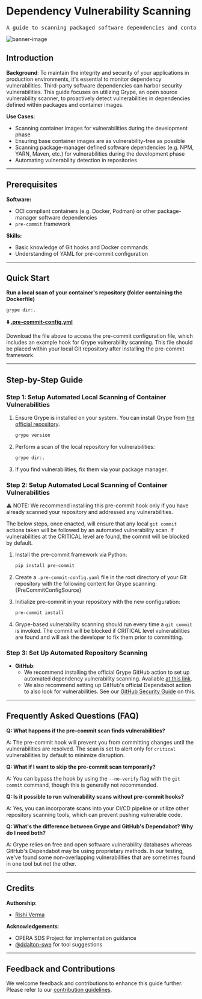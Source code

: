 

# Dependency Vulnerability Scanning

<pre align="center">A guide to scanning packaged software dependencies and container images for security vulnerabilities both manually and automatically.</pre>

![banner-image](/img/vulnerability-scanning-screen.png)

## Introduction

**Background**: To maintain the integrity and security of your applications in production environments, it's essential to monitor dependency vulnerabilities. Third-party software dependencies can harbor security vulnerabilities. This guide focuses on utilizing Grype, an open source vulnerability scanner, to proactively detect vulnerabilities in dependencies defined within packages and container images.

**Use Cases**:
- Scanning container images for vulnerabilities during the development phase
- Ensuring base container images are as vulnerability-free as possible
- Scanning package-manager defined software dependencies (e.g. NPM, YARN, Maven, etc.) for vulnerabilities during the development phase
- Automating vulnerability detection in repositories

---

## Prerequisites
**Software:**
- OCI compliant containers (e.g. Docker, Podman) or other package-manager software dependencies
- `pre-commit` framework

**Skills:**
- Basic knowledge of Git hooks and Docker commands
- Understanding of YAML for pre-commit configuration

---

## Quick Start

**Run a local scan of your container's repository (folder containing the Dockerfile)**

```bash
grype dir:.
```

**⬇️ [.pre-commit-config.yml](.pre-commit-config.yml)**

Download the file above to access the pre-commit configuration file, which includes an example hook for Grype vulnerability scanning. This file should be placed within your local Git repository after installing the pre-commit framework.

---

## Step-by-Step Guide

### Step 1: Setup Automated Local Scanning of Container Vulnerabilities

1. Ensure Grype is installed on your system. You can install Grype from [the official repository](https://github.com/anchore/grype).

    ```bash
    grype version
    ```

2. Perform a scan of the local repository for vulnerabilities:

    ```bash
    grype dir:.
    ```

3. If you find vulnerabilities, fix them via your package manager. 

### Step 2: Setup Automated Local Scanning of Container Vulnerabilities

⚠️ NOTE: We recommend installing this pre-commit hook only if you have already scanned your repository and addressed any vulnerabilities.

The below steps, once enacted, will ensure that any local `git commit` actions taken will be followed by an automated vulnerability scan. If vulnerabilities at the CRITICAL level are found, the commit will be blocked by default.

1. Install the pre-commit framework via Python:
   ```bash
   pip install pre-commit
   ```
2. Create a `.pre-commit-config.yaml` file in the root directory of your Git repository with the following content for Grype scanning:
   <CodeBlock language="yaml">{PreCommitConfigSource}</CodeBlock>

3. Initialize pre-commit in your repository with the new configuration:
   ```bash
   pre-commit install
   ```

4. Grype-based vulnerability scanning should run every time a `git commit` is invoked. The commit will be blocked if CRITICAL level vulnerabilities are found and will ask the developer to fix them prior to committing. 

### Step 3: Set Up Automated Repository Scanning
- **GitHub**:
   - We recommend installing the official Grype GitHub action to set up automated dependency vulnerability scanning. Available [at this link](https://github.com/marketplace/actions/anchore-container-scan).
   - We also recommend setting up GitHub's official Dependabot action to also look for vulnerabilities. See our [GitHub Security Guide](/docs/guides/software-lifecycle/security/github-security) on this. 

---

## Frequently Asked Questions (FAQ)

**Q: What happens if the pre-commit scan finds vulnerabilities?**

A: The pre-commit hook will prevent you from committing changes until the vulnerabilities are resolved. The scan is set to alert only for `critical` vulnerabilities by default to minimize disruption.

**Q: What if I want to skip the pre-commit scan temporarily?**

A: You can bypass the hook by using the `--no-verify` flag with the `git commit` command, though this is generally not recommended.

**Q: Is it possible to run vulnerability scans without pre-commit hooks?**

A: Yes, you can incorporate scans into your CI/CD pipeline or utilize other repository scanning tools, which can prevent pushing vulnerable code.

**Q: What's the difference between Grype and GitHub's Dependabot? Why do I need both?**

A: Grype relies on free and open software vulnerability databases whereas GitHub's Dependabot may be using proprietary methods. In our testing, we've found some non-overlapping vulnerabilities that are sometimes found in one tool but not the other.


---

## Credits 

**Authorship**:
- [Rishi Verma](https://www.github.com/riverma)

**Acknowledgements**:
* OPERA SDS Project for implementation guidance
* [@ddalton-swe](https://github.com/ddalton-swe) for tool suggestions

---

## Feedback and Contributions

We welcome feedback and contributions to enhance this guide further. Please refer to our [contribution guidelines](https://nasa-ammos.github.io/slim/docs/contribute/contributing/).
